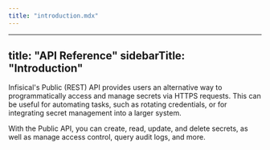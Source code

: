 ```yaml
---
title: "introduction.mdx"
---
```


---
title: "API Reference"
sidebarTitle: "Introduction"
---

Infisical's Public (REST) API provides users an alternative way to programmatically access and manage
secrets via HTTPS requests. This can be useful for automating tasks, such as
rotating credentials, or for integrating secret management into a larger system.

With the Public API, you can create, read, update, and delete secrets, as well as manage access control, query audit logs, and more.